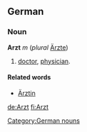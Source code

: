 ==German==
===Noun===
'''Arzt''' ''m'' (''plural'' [[Ärzte]])
# [[doctor]], [[physician]].

====Related words====
* [[Ärztin]]

[[Category:German nouns]]

[[de:Arzt]]
[[fi:Arzt]]